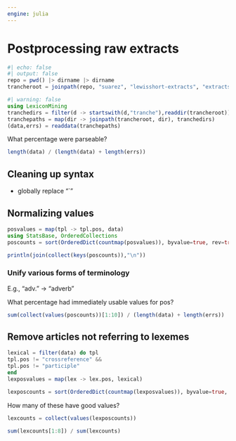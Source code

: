 ```yaml
---
engine: julia
---
```


# Postprocessing raw extracts

```julia
#| echo: false
#| output: false
repo = pwd() |> dirname |> dirname
trancheroot = joinpath(repo, "suarez", "lewisshort-extracts", "extracts-cycle2")
```


```julia
#| warning: false
using LexiconMining
tranchedirs = filter(d -> startswith(d,"tranche"),readdir(trancheroot))
tranchepaths = map(dir -> joinpath(trancheroot, dir), tranchedirs)
(data,errs) = readdata(tranchepaths)
```

What percentage were parseable?

```julia
length(data) / (length(data) + length(errs))
```
## Cleaning up syntax

- globally replace "`"

## Normalizing values

```julia
posvalues = map(tpl -> tpl.pos, data)
using StatsBase, OrderedCollections
poscounts = sort(OrderedDict(countmap(posvalues)), byvalue=true, rev=true)
```

```julia
println(join(collect(keys(poscounts)),"\n"))
```

### Unify various forms of terminology

E.g., 
"adv." -> "adverb"


What percentage had immediately usable values for pos?

```julia
sum(collect(values(poscounts))[1:10]) / (length(data) + length(errs))
```


## Remove articles not referring to lexemes



```julia

lexical = filter(data) do tpl
tpl.pos != "crossreference" &&
tpl.pos != "participle"
end
lexposvalues = map(lex -> lex.pos, lexical)
```

```julia
lexposcounts = sort(OrderedDict(countmap(lexposvalues)), byvalue=true, rev=true)
```

How many of these have good values?

```julia

lexcounts = collect(values(lexposcounts))

sum(lexcounts[1:8]) / sum(lexcounts)
```